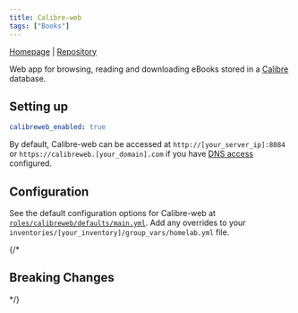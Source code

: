 ```yaml
---
title: Calibre-web
tags: ["Books"]
---
```



[Homepage](https://github.com/janeczku/calibre-web) |
[Repository](https://github.com/linuxserver/docker-calibre-web)

<Tags tags={frontmatter.tags} />

Web app for browsing, reading and downloading eBooks stored in a [Calibre](../calibre/) database.

## Setting up

```yaml title="inventories/homelab/group_vars/homelab.yml"
calibreweb_enabled: true
```

By default, Calibre-web can be accessed at `http://[your_server_ip]:8084` or `https://calibreweb.[your_domain].com` if you have [DNS access](../../guides/dns-access/) configured.

## Configuration

See the default configuration options for Calibre-web at [`roles/calibreweb/defaults/main.yml`](https://github.com/Dylancyclone/ansible-homelab-orchestration/blob/main/roles/calibreweb/defaults/main.yml).
Add any overrides to your `inventories/[your_inventory]/group_vars/homelab.yml` file.

{/* 

## Breaking Changes

*/}